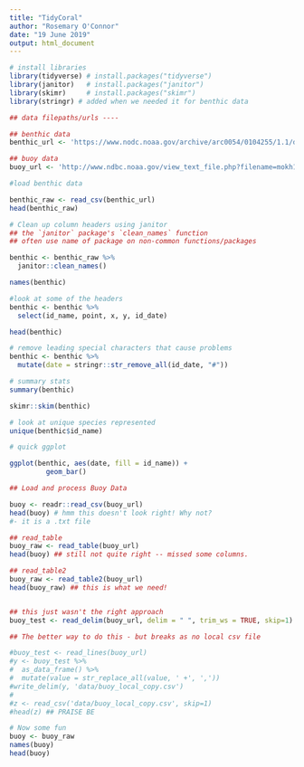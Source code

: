 ```yaml
---
title: "TidyCoral"
author: "Rosemary O'Connor"
date: "19 June 2019"
output: html_document
---
```


```r
# install libraries
library(tidyverse) # install.packages("tidyverse")
library(janitor)   # install.packages("janitor")
library(skimr)     # install.packages("skimr")
library(stringr) # added when we needed it for benthic data

## data filepaths/urls ----

## benthic data
benthic_url <- 'https://www.nodc.noaa.gov/archive/arc0054/0104255/1.1/data/0-data/cd08/100308OaAla03m.CSV'

## buoy data
buoy_url <- 'http://www.ndbc.noaa.gov/view_text_file.php?filename=mokh1h2010.txt.gz&dir=data/historical/stdmet/'

#load benthic data

benthic_raw <- read_csv(benthic_url)
head(benthic_raw) 

# Clean up column headers using janitor
## the `janitor` package's `clean_names` function
## often use name of package on non-common functions/packages

benthic <- benthic_raw %>%
  janitor::clean_names()

names(benthic)

#look at some of the headers
benthic <- benthic %>%
  select(id_name, point, x, y, id_date)

head(benthic)

# remove leading special characters that cause problems
benthic <- benthic %>%
  mutate(date = stringr::str_remove_all(id_date, "#"))

# summary stats
summary(benthic)

skimr::skim(benthic)

# look at unique species represented
unique(benthic$id_name)

# quick ggplot

ggplot(benthic, aes(date, fill = id_name)) +
         geom_bar()

```

```r
## Load and process Buoy Data

buoy <- readr::read_csv(buoy_url)
head(buoy) # hmm this doesn't look right! Why not? 
#- it is a .txt file

## read_table
buoy_raw <- read_table(buoy_url)
head(buoy) ## still not quite right -- missed some columns. 

## read_table2
buoy_raw <- read_table2(buoy_url)
head(buoy_raw) ## this is what we need!


## this just wasn't the right approach
buoy_test <- read_delim(buoy_url, delim = " ", trim_ws = TRUE, skip=1)

```
```r
## The better way to do this - but breaks as no local csv file

#buoy_test <- read_lines(buoy_url)
#y <- buoy_test %>%
#  as_data_frame() %>%
#  mutate(value = str_replace_all(value, ' +', ',')) 
#write_delim(y, 'data/buoy_local_copy.csv')
#
#z <- read_csv('data/buoy_local_copy.csv', skip=1)
#head(z) ## PRAISE BE

```
```r
# Now some fun
buoy <- buoy_raw
names(buoy)
head(buoy)

```




